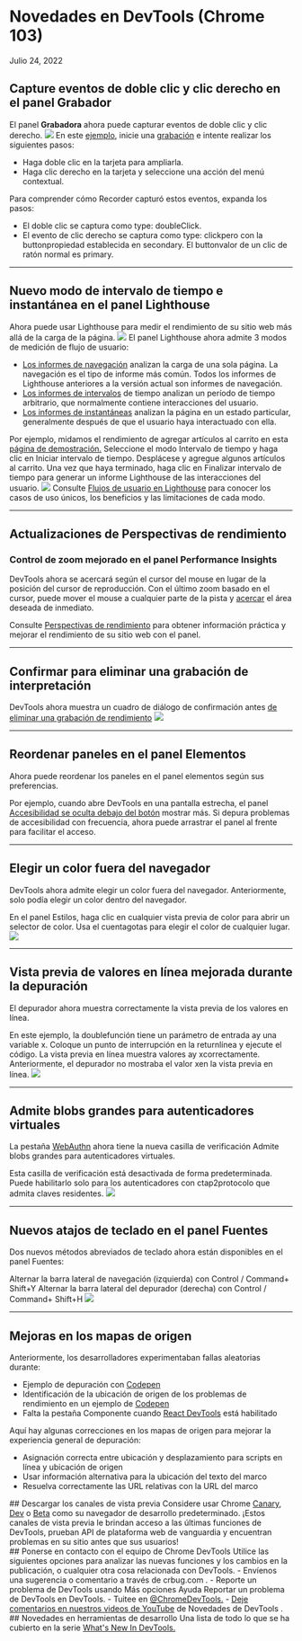 # Novedades en DevTools (Chrome 103)
Julio 24, 2022

<div class='espacio'/>

## Capture eventos de doble clic y clic derecho en el panel Grabador
El panel **Grabadora** ahora puede capturar eventos de doble clic y clic derecho.
![](/assets/blog-assets/chrome-103/img1.png)
En este <a href='' target='_blank' rel='noopener noreferrer'>ejemplo</a>, inicie una <a href='https://developer-chrome-com.translate.goog/docs/devtools/recorder/?_x_tr_sl=auto&_x_tr_tl=es&_x_tr_hl=es#record' target='_blank' rel='noopener noreferrer'>grabación</a> e intente realizar los siguientes pasos:
- Haga doble clic en la tarjeta para ampliarla.
- Haga clic derecho en la tarjeta y seleccione una acción del menú contextual.

Para comprender cómo Recorder capturó estos eventos, expanda los pasos:
- El doble clic se captura como type: doubleClick.
- El evento de clic derecho se captura como type: clickpero con la buttonpropiedad establecida en secondary. El buttonvalor de un clic de ratón normal es primary.

<div class='espacio'/>
<hr/>
<div class='espacio'/>

## Nuevo modo de intervalo de tiempo e instantánea en el panel Lighthouse
Ahora puede usar Lighthouse para medir el rendimiento de su sitio web más allá de la carga de la página.
![](/assets/blog-assets/Chrome103/img2.png)
El panel Lighthouse ahora admite 3 modos de medición de flujo de usuario:
- <a href='https://translate.google.com/website?sl=auto&tl=es&hl=es&u=https://github.com/GoogleChrome/lighthouse/blob/master/docs/user-flows.md%23navigation' target='_blank' rel='noopener noreferrer'>Los informes de navegación</a> analizan la carga de una sola página. La navegación es el tipo de informe más común. Todos los informes de Lighthouse anteriores a la versión actual son informes de navegación.
- <a href='https://translate.google.com/website?sl=auto&tl=es&hl=es&u=https://github.com/GoogleChrome/lighthouse/blob/master/docs/user-flows.md%23timespan' target='_blank' rel='noopener noreferrer'>Los informes de intervalos</a> de tiempo analizan un período de tiempo arbitrario, que normalmente contiene interacciones del usuario.
- <a href='https://translate.google.com/website?sl=auto&tl=es&hl=es&u=https://github.com/GoogleChrome/lighthouse/blob/master/docs/user-flows.md%23snapshot' target='_blank' rel='noopener noreferrer'>Los informes de instantáneas</a> analizan la página en un estado particular, generalmente después de que el usuario haya interactuado con ella.

Por ejemplo, midamos el rendimiento de agregar artículos al carrito en esta <a href='https://translate.google.com/website?sl=auto&tl=es&hl=es&u=https://coffee-cart.netlify.app/' target='_blank' rel='noopener noreferrer'>página de demostración.</a> Seleccione el modo Intervalo de tiempo y haga clic en Iniciar intervalo de tiempo. Desplácese y agregue algunos artículos al carrito. Una vez que haya terminado, haga clic en Finalizar intervalo de tiempo para generar un informe Lighthouse de las interacciones del usuario.
![](/assets/blog-assets/Chrome103/img3.png)
Consulte <a href='https://translate.google.com/website?sl=auto&tl=es&hl=es&u=https://github.com/GoogleChrome/lighthouse/blob/master/docs/user-flows.md' target='_blank' rel='noopener noreferrer'>Flujos de usuario en Lighthouse</a> para conocer los casos de uso únicos, los beneficios y las limitaciones de cada modo.

<div class='espacio'/>
<hr/>
<div class='espacio'/>

## Actualizaciones de Perspectivas de rendimiento
### Control de zoom mejorado en el panel Performance Insights
DevTools ahora se acercará según el cursor del mouse en lugar de la posición del cursor de reproducción. Con el último zoom basado en el cursor, puede mover el mouse a cualquier parte de la pista y <a href='https://developer-chrome-com.translate.goog/docs/devtools/performance-insights/?_x_tr_sl=auto&_x_tr_tl=es&_x_tr_hl=es#navigate' target='_blank' rel='noopener noreferrer'>acercar</a> el área deseada de inmediato.

Consulte <a href='https://developer-chrome-com.translate.goog/docs/devtools/performance-insights/?_x_tr_sl=auto&_x_tr_tl=es&_x_tr_hl=es' target='_blank' rel='noopener noreferrer'>Perspectivas de rendimiento</a> para obtener información práctica y mejorar el rendimiento de su sitio web con el panel.

<div class='espacio'/>
<hr/>
<div class='espacio'/>

## Confirmar para eliminar una grabación de interpretación
DevTools ahora muestra un cuadro de diálogo de confirmación antes <a href='https://developer-chrome-com.translate.goog/docs/devtools/performance-insights/?_x_tr_sl=auto&_x_tr_tl=es&_x_tr_hl=es#delete' target='_blank' rel='noopener noreferrer'>de eliminar una grabación de rendimiento</a>
![](/assets/blog-assets/Chrome103/img4.png)

<hr/>
<div class='espacio'/>

## Reordenar paneles en el panel Elementos
Ahora puede reordenar los paneles en el panel elementos según sus preferencias.

Por ejemplo, cuando abre DevTools en una pantalla estrecha, el panel  <a href='https://developer-chrome-com.translate.goog/docs/devtools/accessibility/reference/?_x_tr_sl=auto&_x_tr_tl=es&_x_tr_hl=es#pane' target='_blank' rel='noopener noreferrer'>Accesibilidad se oculta debajo del botón</a> mostrar más. Si depura problemas de accesibilidad con frecuencia, ahora puede arrastrar el panel al frente para facilitar el acceso.

<div class='espacio'/>
<hr/>
<div class='espacio'/>

## Elegir un color fuera del navegador
DevTools ahora admite elegir un color fuera del navegador. Anteriormente, solo podía elegir un color dentro del navegador.

En el panel Estilos, haga clic en cualquier vista previa de color para abrir un selector de color. Usa el cuentagotas para elegir el color de cualquier lugar.
![](/assets/blog-assets/Chrome103/img5.png)

<hr/>
<div class='espacio'/>

## Vista previa de valores en línea mejorada durante la depuración
El depurador ahora muestra correctamente la vista previa de los valores en línea.

En este ejemplo, la doublefunción tiene un parámetro de entrada ay una variable x. Coloque un punto de interrupción en la returnlínea y ejecute el código. La vista previa en línea muestra valores ay xcorrectamente. Anteriormente, el depurador no mostraba el valor xen la vista previa en línea.
![](/assets/blog-assets/Chrome103/img6.png)

<hr/>
<div class='espacio'/>

## Admite blobs grandes para autenticadores virtuales
La pestaña <a href='https://developer-chrome-com.translate.goog/docs/devtools/webauthn/?_x_tr_sl=auto&_x_tr_tl=es&_x_tr_hl=es' target='_blank' rel='noopener noreferrer'>WebAuthn</a> ahora tiene la nueva casilla de verificación Admite blobs grandes para autenticadores virtuales.

Esta casilla de verificación está desactivada de forma predeterminada. Puede habilitarlo solo para los autenticadores con ctap2protocolo que admita claves residentes.
![](/assets/blog-assets/Chrome103/img7.png)

<hr/>
<div class='espacio'/>

## Nuevos atajos de teclado en el panel Fuentes
Dos nuevos métodos abreviados de teclado ahora están disponibles en el panel Fuentes:

Alternar la barra lateral de navegación (izquierda) con Control / Command+ Shift+Y
Alternar la barra lateral del depurador (derecha) con Control / Command+ Shift+H
![](/assets/blog-assets/Chrome103/img8.png)

<hr/>
<div class='espacio'/>

## Mejoras en los mapas de origen
Anteriormente, los desarrolladores experimentaban fallas aleatorias durante:
- Ejemplo de depuración con <a href='https://translate.google.com/website?sl=auto&tl=es&hl=es&u=https://codepen.io/' target='_blank' rel='noopener noreferrer'>Codepen</a>
- Identificación de la ubicación de origen de los problemas de rendimiento en un ejemplo de <a href='https://translate.google.com/website?sl=auto&tl=es&hl=es&u=https://codepen.io/' target='_blank' rel='noopener noreferrer'>Codepen</a>
- Falta la pestaña Componente cuando <a href='https://translate.google.com/website?sl=auto&tl=es&hl=es&u=https://chrome.google.com/webstore/detail/react-developer-tools/fmkadmapgofadopljbjfkapdkoienihi' target='_blank' rel='noopener noreferrer'>React DevTools</a> está habilitado

Aquí hay algunas correcciones en los mapas de origen para mejorar la experiencia general de depuración:
- Asignación correcta entre ubicación y desplazamiento para scripts en línea y ubicación de origen
- Usar información alternativa para la ubicación del texto del marco
- Resuelva correctamente las URL relativas con la URL del marco

<div class='espacio'/>
## Descargar los canales de vista previa
Considere usar Chrome <a href='https://translate.google.com/website?sl=auto&tl=es&hl=es&u=https://www.google.com/chrome/canary/' target='_blank' rel='noopener noreferrer'>Canary</a>, <a href='https://translate.google.com/website?sl=auto&tl=es&hl=es&u=https://www.google.com/chrome/dev/' target='_blank' rel='noopener noreferrer'>Dev</a> o <a href='https://translate.google.com/website?sl=auto&tl=es&hl=es&u=https://www.google.com/chrome/beta/' target='_blank' rel='noopener noreferrer'>Beta</a> como su navegador de desarrollo predeterminado. ¡Estos canales de vista previa le brindan acceso a las últimas funciones de DevTools, prueban API de plataforma web de vanguardia y encuentran problemas en su sitio antes que sus usuarios!

<div class='espacio'/>
## Ponerse en contacto con el equipo de Chrome DevTools
Utilice las siguientes opciones para analizar las nuevas funciones y los cambios en la publicación, o cualquier otra cosa relacionada con DevTools.
- Envíenos una sugerencia o comentario a través de crbug.com .
- Reporte un problema de DevTools usando Más opciones Ayuda Reportar un problema de DevTools en DevTools.
- Tuitee en <a href='https://translate.google.com/website?sl=auto&tl=es&hl=es&u=https://twitter.com/intent/tweet?text%3D@ChromeDevTools' target='_blank' rel='noopener noreferrer'>@ChromeDevTools.</a>
- <a href='https://translate.google.com/website?sl=auto&tl=es&hl=es&u=https://goo.gle/devtools-youtube' target='_blank' rel='noopener noreferrer'>Deje comentarios en nuestros videos de YouTube</a> de Novedades de DevTools .

<div class='espacio'/>
## Novedades en herramientas de desarrollo
Una lista de todo lo que se ha cubierto en la serie <a href='https://developer-chrome-com.translate.goog/tags/new-in-devtools/?_x_tr_sl=auto&_x_tr_tl=es&_x_tr_hl=es' target='_blank' rel='noopener noreferrer'>What's New In DevTools.</a>

<div class='espacio'/>